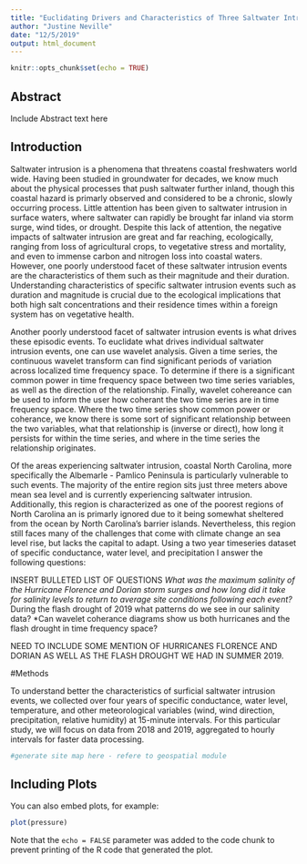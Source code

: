 ```yaml
---
title: "Euclidating Drivers and Characteristics of Three Saltwater Intrusion Events"
author: "Justine Neville"
date: "12/5/2019"
output: html_document
---
```


```r
knitr::opts_chunk$set(echo = TRUE)
```

## Abstract
Include Abstract text here  

## Introduction
Saltwater intrusion is a phenomena that threatens coastal freshwaters world wide. Having been studied in groundwater for decades, we know much about the physical processes that push saltwater further inland, though this coastal hazard is primarly observed and considered to be a chronic, slowly occurring process. Little attention has been given to saltwater intrusion in surface waters, where saltwater can rapidly be brought far inland via storm surge, wind tides, or drought. Despite this lack of attention, the negative impacts of saltwater intrusion are great and far reaching, ecologically, ranging from loss of agricultural crops, to vegetative stress and mortality, and even to immense carbon and nitrogen loss into coastal waters. However, one poorly understood facet of these saltwater intrusion events are the characteristics of them such as their magnitude and their duration. Understanding characteristics of specific saltwater intrusion events such as duration and magnitude is crucial due to the ecological implications that both high salt concentrations and their residence times within a foreign system has on vegetative health.  

Another poorly understood facet of saltwater intrusion events is what drives these episodic events. To euclidate what drives individual saltwater intrusion events, one can use wavelet analysis. Given a time series, the continuous wavelet transform can find significant periods of variation across localized time frequency space. To determine if there is a significant common power in time frequency space between two time series variables, as well as the direction of the relationship. Finally, wavelet cohereance can be used to inform the user how coherant the two time series are in time frequency space. Where the two time series show common power or coherance, we know there is some sort of significant relationship between the two variables, what that relationship is (inverse or direct), how long it persists for within the time series, and  where in the time series the relationship originates. 

Of the areas experiencing saltwater intrusion, coastal North Carolina, more specifically the Albemarle - Pamlico Peninsula is particularly vulnerable to such events. The majority of the entire region sits just three meters above mean sea level and is currently experiencing saltwater intrusion. Additionally, this region is characterized as one of the poorest regions of North Carolina an is primarly ignored due to it being somewhat sheltered from the ocean by North Carolina's barrier islands. Nevertheless, this region still faces many of the challenges that come with climate change an sea level rise, but lacks the capital to adapt. Using  a two year timeseries dataset of specific conductance, water level, and precipitation I answer the following questions:  

INSERT BULLETED LIST OF QUESTIONS
*What was the maximum salinity of the Hurricane Florence and Dorian storm surges and how long did it take for salinity levels to return to average site conditions following each event? 
*During the flash drought of 2019 what patterns do we see in our salinity data?
*Can wavelet coherance diagrams show us both hurricanes and the flash drought in time frequency space? 

NEED TO INCLUDE SOME MENTION OF HURRICANES FLORENCE AND DORIAN AS WELL AS THE FLASH DROUGHT WE HAD IN SUMMER 2019.  

#Methods  

To understand better the characteristics of surficial saltwater intrusion events, we collected over four years of specific conductance, water level, temperature, and other meteorological variables (wind, wind direction, precipitation, relative humidity) at 15-minute intervals. For this particular study, we will focus on data from 2018 and 2019, aggregated to hourly intervals for faster data processing.




```r
#generate site map here - refere to geospatial module
```

## Including Plots

You can also embed plots, for example:

```r
plot(pressure)
```

Note that the `echo = FALSE` parameter was added to the code chunk to prevent printing of the R code that generated the plot.
